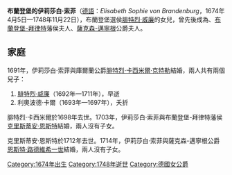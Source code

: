 {{Expand language|1=de|time=2021-01-30T05:41:58+00:00}}
{{Unreferenced|time=2021-01-30T05:41:58+00:00}}
{{Infobox noble
| name        = 布蘭登堡的伊莉莎白·索菲
| image       = Elisabeth Sophie von Brandenburg Gedeon Romandon 001.JPG
| birth_date  = {{birth_date|1674|4|5|df=yes}}
| birth_place = [[克尔恩_(柏林)|克爾恩]]
| death_date  = {{death date and age|1748|11|22|1674|4|5|df=yes}}
| death_place = [[勒姆希爾德|勒姆希爾德]]
| noble family= [[霍亨索倫王朝|霍亨索倫王朝]]
| father      = [[腓特烈·威廉_(勃蘭登堡)|腓特烈·威廉]]
| mother      = [[多蘿西亞·索菲_(什勒斯維希-霍爾斯坦-森訥堡-格呂克斯堡)|多蘿西亞·索菲]]
}}

'''布蘭登堡的伊莉莎白·索菲'''（[[德語|德語]]：''Elisabeth Sophie von Brandenburg''，1674年4月5日—1748年11月22日），布蘭登堡選侯[[腓特烈·威廉_(勃蘭登堡)|腓特烈·威廉]]的女兒，曾先後成為{{le|庫爾蘭公爵夫人|Duchess of Courland}}、[[布蘭登堡-拜律特|布蘭登堡-拜律特]]藩侯夫人、[[薩克森-邁寧根|薩克森-邁寧根]]公爵夫人。

== 家庭 ==
1691年，伊莉莎白·索菲與庫爾蘭公爵[[腓特烈·卡西米爾·克特勒|腓特烈·卡西米爾·克特勒]]結婚，兩人共有兩個兒子：
# [[腓特烈·威廉·克特勒|腓特烈·威廉]]（1692年—1711年），早逝
# 利奧波德·卡爾（1693年—1697年），夭折

腓特烈·卡西米爾於1698年去世。1703年，伊莉莎白·索菲與布蘭登堡-拜律特藩侯[[克里斯蒂安·恩斯特_(布蘭登堡-拜律特)|克里斯蒂安·恩斯特]]結婚，兩人沒有子女。

克里斯蒂安·恩斯特於1712年去世。1714年，伊莉莎白·索菲與薩克森-邁寧根公爵[[恩斯特·路德維希一世|恩斯特·路德維希一世]]結婚，兩人沒有子女。

{{Authority control}}
[[Category:1674年出生|Category:1674年出生]]
[[Category:1748年逝世|Category:1748年逝世]]
[[Category:德國女公爵|Category:德國女公爵]]